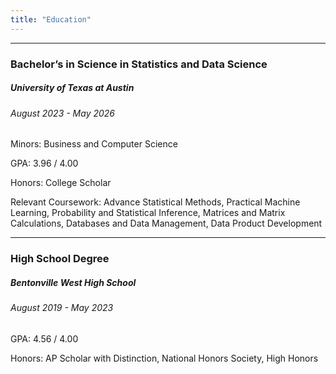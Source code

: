 ```yaml
---
title: "Education"
---
```

------------------------------------------------------------------------

### Bachelor's in Science in Statistics and Data Science 
##### University of Texas at Austin
###### August 2023 - May 2026

Minors: Business and Computer Science

GPA: 3.96 / 4.00

Honors: College Scholar

Relevant Coursework: Advance Statistical Methods, Practical Machine Learning, Probability and Statistical Inference, Matrices and Matrix Calculations, Databases and Data Management, Data Product Development

------------------------------------------------------------------------

### High School Degree
##### Bentonville West High School
###### August 2019 - May 2023

GPA: 4.56 / 4.00

Honors: AP Scholar with Distinction, National Honors Society, High Honors